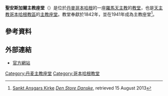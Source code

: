{{Infobox church
| name                   = 聖安斯加爾主教座堂<br />''St. Ansgar's Cathedral''
| fullname               = 
| image                  = SanktAnsgar01.jpg
| imagesize              = 
| landscape              = 
| caption                = 
| coordinates            = {{Coord|55|41|10|N|12|35|33|E|region:DK_type:landmark|format=dms|display=title}}
| location               = [[哥本哈根|哥本哈根]]
| country                = [[丹麥|丹麥]]
| denomination           = [[天主教|天主教]]
| membership             = 
| attendance             = 
| website                = [http://sanktansgar.dk/index.php?id=62&L=1 sanktansgar.dk]
| founded date           = {{start date|1840|df=y}}
| dedication             = [[Saint_Ansgar|聖安斯加爾]]
| dedicated date         = 
| consecrated date       = 1842年11月1日
| status                 = [[主教座堂|主教座堂]]
| architect              = 
| architectural type     = 
| style                  = [[新古典主義建築|新古典主義]]
| functional status      = Active
| parish                 = 
| spire height           = 
| diocese                = [[天主教哥本哈根教區|哥本哈根教區]]
| bishop                 = [[切斯瓦夫·寇頌|切斯瓦夫·寇頌]]
| logo                   = 
| logosize               = 
}}
'''聖安斯加爾主教座堂'''（{{Lang-da|Sankt Ansgars Kirke — Katolsk Domkirke}}）是位於[[丹麥|丹麥]][[哥本哈根|哥本哈根]]的一座[[羅馬天主教|羅馬天主教]]的[[教堂|教堂]]，也是[[天主教哥本哈根教區|天主教哥本哈根教區]]的[[主教座堂|主教座堂]]。教堂奉獻於1842年，並在1941年成為主教座堂<ref name=dsd>[http://www.denstoredanske.dk/Kunst_og_kultur/Arkitektur/Danske_kirker_S-S%C3%A5/Sankt_Ansgars_Kirke Sankt Ansgars Kirke] {{Wayback|url=http://www.denstoredanske.dk/Kunst_og_kultur/Arkitektur/Danske_kirker_S-S%C3%A5/Sankt_Ansgars_Kirke |date=20160502212130 }} ''[[Den_Store_Danske|Den Store Danske]]'', retrieved 15 August 2013</ref>。

==參考資料==
{{reflist}}

==外部連結==
{{Commons category|Sankt Ansgar Kirke, Københavnl}}
* [http://sanktansgar.dk/ 官方網站] {{Wayback|url=http://sanktansgar.dk/ |date=20210217162027 }}

[[Category:丹麦主教座堂|Category:丹麦主教座堂]]
[[Category:哥本哈根教堂|Category:哥本哈根教堂]]